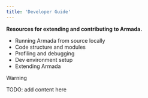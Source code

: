 ```yaml
---
title: 'Developer Guide'
---
```


**Resources for extending and contributing to Armada.**

- Running Armada from source locally
- Code structure and modules
- Profiling and debugging
- Dev environment setup
- Extending Armada

> [!WARNING]
> TODO: add content here
